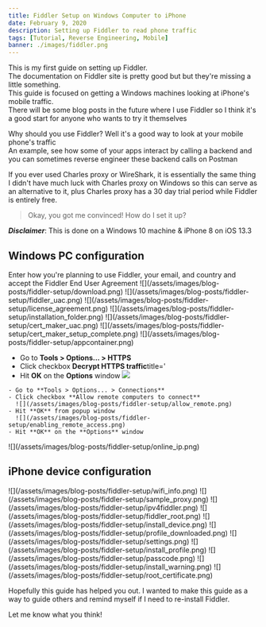 ```yaml
---
title: Fiddler Setup on Windows Computer to iPhone
date: February 9, 2020
description: Setting up Fiddler to read phone traffic
tags: [Tutorial, Reverse Engineering, Mobile]
banner: ./images/fiddler.png
---
```


This is my first guide on setting up Fiddler.  
The documentation on Fiddler site is pretty good but but they're missing a little something.  
This guide is focused on getting a Windows machines looking at iPhone's mobile traffic.  
There will be some blog posts in the future where I use Fiddler so I think it's a good start for anyone who wants to try it themselves  

Why should you use Fiddler? Well it's a good way to look at your mobile phone's traffic  
An example, see how some of your apps interact by calling a backend and you can sometimes reverse engineer these backend calls on Postman  

If you ever used Charles proxy or WireShark, it is essentially the same thing  
I didn't have much luck with Charles proxy on Windows so this can serve as an alternative to it,
plus Charles proxy has a 30 day trial period while Fiddler is entirely free.

> Okay, you got me convinced! How do I set it up?

**_Disclaimer_**: This is done on a Windows 10 machine & iPhone 8 on iOS 13.3

## Windows PC configuration

<Step number={1} title="Start by downloading Fiddler from this [site](https://www.telerik.com/download/fiddler)"/>
   Enter how you're planning to use Fiddler, your email, and country and accept the Fiddler End User Agreement
   ![](/assets/images/blog-posts/fiddler-setup/download.png)

<Step number={2} title="Open **FiddlerSetup.exe** and click **Yes**"/>
   ![](/assets/images/blog-posts/fiddler-setup/fiddler_uac.png)

<Step number={3} title="Accept license with **I agree** "/>
   ![](/assets/images/blog-posts/fiddler-setup/license_agreement.png)

<Step number={4} title="Install location folder location and click **Install**"/>
   ![](/assets/images/blog-posts/fiddler-setup/installation_folder.png)

<Step number={5} title="Download the [Certificate Maker plugin](https://telerik-fiddler.s3.amazonaws.com/fiddler/addons/fiddlercertmaker.exe) for Fiddler"/>

<Step number={6} title="Open **fiddlercertmaker.exe** and click **Yes**"/>
   ![](/assets/images/blog-posts/fiddler-setup/cert_maker_uac.png)

<Step number={7} title="Installation complete message, hit **OK**"/>
   ![](/assets/images/blog-posts/fiddler-setup/cert_maker_setup_complete.png)

<Step number={8} title="Open Fiddler, press **Cancel** for AppContainer message"/>
   ![](/assets/images/blog-posts/fiddler-setup/appcontainer.png)

<Step number={9} title="Enable HTTPS traffic decryption"/>

   - Go to **Tools > Options... > HTTPS**
   - Click checkbox **Decrypt HTTPS traffic**title='
   - Hit **OK** on the **Options** window
     ![](/assets/images/blog-posts/fiddler-setup/decrypt_https.png)

<Step number={10} title="Allow remote computers to connect"/>   

    - Go to **Tools > Options... > Connections**
    - Click checkbox **Allow remote computers to connect**
      ![](/assets/images/blog-posts/fiddler-setup/allow_remote.png)
    - Hit **OK** from popup window
      ![](/assets/images/blog-posts/fiddler-setup/enabling_remote_access.png)
    - Hit **OK** on the **Options** window

<Step number={11} title="Restart Fiddler"/>

<Step number={12} title="Ensure your firewall allows incoming connections to the Fiddler process, and that it's not blocking all incoming connections, including those in the list of allowed apps."/>

<Step number={13} title="Hover over the Online indicator at the far right of the Fiddler toolbar to display the IP addresses assigned to Fiddler's machine. Note this down for step 17. Usually this is the bottommost IP address if you have multiple IP addresses"/>
    ![](/assets/images/blog-posts/fiddler-setup/online_ip.png)

## iPhone device configuration

<Step number={14} title="Go to **Settings > Wi-Fi**"/>

<Step number={15} title="Find your current network and click the (i) icon"/>
    ![](/assets/images/blog-posts/fiddler-setup/wifi_info.png)

<Step number={16} title="Scroll to the bottom and open up **HTTP Proxy**"/>

<Step number={17} title="Choose **Manual**, type your IP address in the **Server** field and type the Fiddler listening port (8888 by default) in the **Port** field. Keep **Authentication** off"/>
    ![](/assets/images/blog-posts/fiddler-setup/sample_proxy.png)

<Step number={18} title="Hit **Save**"/>

<Step number={19} title="Go to Safari. It has to be Safari, not Chrome! Open up http://ipv4.fiddler:8888"/>
    ![](/assets/images/blog-posts/fiddler-setup/ipv4fiddler.png)

<Step number={20} title="Click FiddlerRoot certificate. Click **Allow**"/>
    ![](/assets/images/blog-posts/fiddler-setup/fiddler_root.png)

<Step number={21} title="If there is a prompt, choose **iPhone** for device to download this certificate to"/>
    ![](/assets/images/blog-posts/fiddler-setup/install_device.png)

<Step number={22} title="Click **Close** for Profile Downloaded"/>
    ![](/assets/images/blog-posts/fiddler-setup/profile_downloaded.png)

<Step number={22} title="Click on **Profile Downloaded** under **Settings** in your iPhone"/>
    ![](/assets/images/blog-posts/fiddler-setup/settings.png)

<Step number={23} title="Click **Install** for the DO_NOT_TRUST_FiddlerRoot profile"/>
    ![](/assets/images/blog-posts/fiddler-setup/install_profile.png)

<Step number={24} title="Enter your passcode if you have one"/>
    ![](/assets/images/blog-posts/fiddler-setup/passcode.png)

<Step number={25} title="Hit **Install** when warning message comes up and click **Install** again"/>
    ![](/assets/images/blog-posts/fiddler-setup/install_warning.png)

<Step number={26} title="Click **Done** afterwards for Profile Installed"/>

<Step number={27} title="Go to **Settings > About > Certificate Trust Settings**. It should be located at the bottom"/>

<Step number={28} title="Turn on the Certificate you downloaded. Click **Continue** for Root Certificate warning"/>
    ![](/assets/images/blog-posts/fiddler-setup/root_certificate.png)

<Step number={29} title="You're done! When you go to any site or app, you should now see traffic being logged into the Fiddler app on your desktop"/>

<Step number={30} title="You can turn this off by going to the **HTTP Proxy** in the Wi-Fi and configure the proxy to **Off**"/>

Hopefully this guide has helped you out. I wanted to make this guide as a way to guide others and remind myself if I need to re-install Fiddler.  

Let me know what you think!
